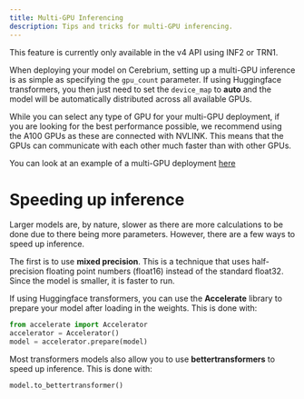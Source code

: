 ```yaml
---
title: Multi-GPU Inferencing
description: Tips and tricks for multi-GPU inferencing.
---
```


<Note>
  This feature is currently only available in the v4 API using INF2 or TRN1.
</Note>

When deploying your model on Cerebrium, setting up a multi-GPU inference is as simple as specifying the `gpu_count` parameter. If using Huggingface transformers, you
then just need to set the `device_map` to **auto** and the model will be automatically distributed across all available GPUs.

While you can select any type of GPU for your multi-GPU deployment, if you are looking for the best performance possible, we recommend using the A100 GPUs as these are connected with NVLINK. This means that the GPUs can communicate with each other much faster than with other GPUs.

You can look at an example of a multi-GPU deployment [here](https://github.com/CerebriumAI/examples/tree/master/6-multi-gpu-inference)

# Speeding up inference

Larger models are, by nature, slower as there are more calculations to be done due to there being more parameters. However, there are a few ways to speed up inference.

The first is to use **mixed precision**. This is a technique that uses half-precision floating point numbers (float16) instead of the standard float32. Since the model is smaller, it is faster to run.

If using Huggingface transformers, you can use the **Accelerate** library to prepare your model after loading in the weights. This is done with:

```python
from accelerate import Accelerator
accelerator = Accelerator()
model = accelerator.prepare(model)
```

Most transformers models also allow you to use **bettertransformers** to speed up inference. This is done with:

```python
model.to_bettertransformer()
```
